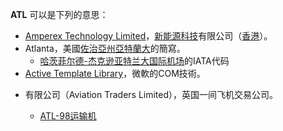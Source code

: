 '''ATL''' 可以是下列的意思：
* [[Amperex_Technology_Limited|Amperex Technology Limited]]，[[新能源科技|新能源科技]]有限公司（[[香港|香港]]）。
* Atlanta，美國[[佐治亞州|佐治亞州]][[亚特兰大|亞特蘭大]]的簡寫。
** [[哈茨菲尔德-杰克逊亚特兰大国际机场|哈茨菲尔德-杰克逊亚特兰大国际机场]]的IATA代码
* [[Active_Template_Library|Active Template Library]]，微軟的COM技術。
* {{link-en|英國航空貿易|Aviation Traders}}有限公司（Aviation Traders Limited），英国一间飞机交易公司。
** [[ATL-98运输机|ATL-98运输机]]

{{disambig|cat=三字拉丁字母縮寫消歧義}}
